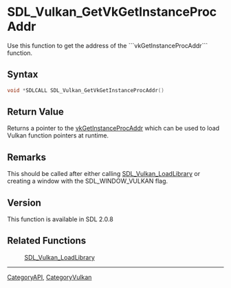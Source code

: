 
= SDL_Vulkan_GetVkGetInstanceProcAddr =
Use this function to get the address of the ```vkGetInstanceProcAddr``` function.



== Syntax ==
<syntaxhighlight lang='c++'>
void *SDLCALL SDL_Vulkan_GetVkGetInstanceProcAddr()
</syntaxhighlight>

== Return Value ==
Returns a pointer to the [https://www.khronos.org/registry/vulkan/specs/1.1-extensions/man/html/vkGetInstanceProcAddr.html vkGetInstanceProcAddr] which can be used to load Vulkan function pointers at runtime.


== Remarks ==
This should be called after either calling [[SDL_Vulkan_LoadLibrary]] or creating a window with the SDL_WINDOW_VULKAN flag.

<!-- #Leave this section as-is unless you have a remark to put in.  In that case, replace ''You can add useful comments here'' with your remark(s) following the Style Guide instructions.  Leave the rest of the markup alone and delete this comment. -->

== Version ==
This function is available in SDL 2.0.8

== Related Functions ==
:[[SDL_Vulkan_LoadLibrary]]

----
[[CategoryAPI]], [[CategoryVulkan]]
